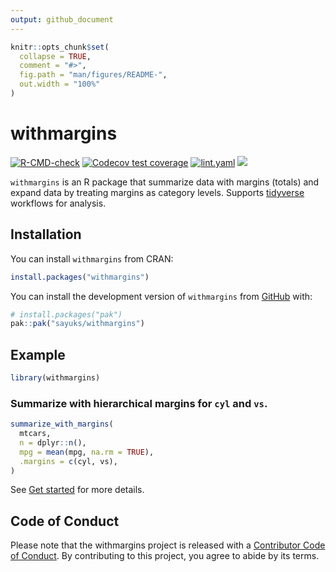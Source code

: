 ```yaml
---
output: github_document
---
```


<!-- README.md is generated from README.Rmd. Please edit that file -->

```r
knitr::opts_chunk$set(
  collapse = TRUE,
  comment = "#>",
  fig.path = "man/figures/README-",
  out.width = "100%"
)
```

# withmargins

<!-- badges: start -->
<!-- <a href = "https://cran.r-project.org/web/packages/withmargins/index.html" target = "_blank"><img src="https://www.r-pkg.org/badges/version/withmargins"></a> -->
[![R-CMD-check](https://github.com/sayuks/withmargins/actions/workflows/R-CMD-check.yaml/badge.svg)](https://github.com/sayuks/withmargins/actions/workflows/R-CMD-check.yaml)
[![Codecov test coverage](https://codecov.io/gh/sayuks/withmargins/graph/badge.svg)](https://app.codecov.io/gh/sayuks/withmargins)
[![lint.yaml](https://github.com/sayuks/withmargins/actions/workflows/lint.yaml/badge.svg)](https://github.com/sayuks/withmargins/actions/workflows/lint.yaml)
<a href = "https://sayuks.github.io/withmargins/" target = "_blank"><img src="https://cranlogs.r-pkg.org/badges/withmargins"></a>
<!-- badges: end -->

`withmargins` is an R package that summarize data with margins (totals) and expand data by treating margins as category levels. Supports [tidyverse](https://www.tidyverse.org/) workflows for analysis.

## Installation

You can install `withmargins` from CRAN:

``` r
install.packages("withmargins")
```
You can install the development version of `withmargins` from [GitHub](https://github.com/) with:

``` r
# install.packages("pak")
pak::pak("sayuks/withmargins")
```

## Example

```r
library(withmargins)
```

### Summarize with hierarchical margins for `cyl` and `vs`.

```r
summarize_with_margins(
  mtcars,
  n = dplyr::n(),
  mpg = mean(mpg, na.rm = TRUE),
  .margins = c(cyl, vs),
)
```

See [Get started](https://sayuks.github.io/withmargins/vignettes/get_started.html) for more details.

## Code of Conduct

Please note that the withmargins project is released with a [Contributor Code of Conduct](https://contributor-covenant.org/version/2/1/CODE_OF_CONDUCT.html). By contributing to this project, you agree to abide by its terms.
